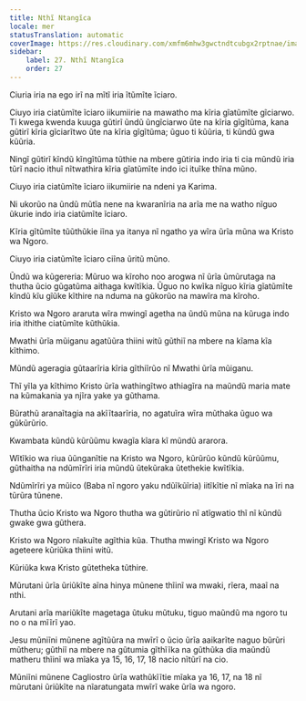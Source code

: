 ```yaml
---
title: Nthĩ Ntangĩca
locale: mer
statusTranslation: automatic
coverImage: https://res.cloudinary.com/xmfm6mhw3gwctndtcubgx2rptnae/image/upload/v1741354419/small_cover_la_gran_rebelion_28716e29d2.webp
sidebar:
    label: 27. Nthĩ Ntangĩca
    order: 27
---
```

Ciuria iria na ego irĩ na mĩtĩ iria ĩtũmĩte ĩciaro.

Ciuyo iria ciatũmĩte ĩciaro iikumiirie na mawatho ma kĩria gĩatũmĩte gĩciarwo. Ti kwega kwenda kuuga gũtirĩ ũndũ ũngĩciarwo ũte na kĩria gĩgĩtũma, kana gũtirĩ kĩria gĩciarĩtwo ũte na kĩria gĩgĩtũma; ũguo ti kũũria, ti kũndũ gwa kũũria.

Ningĩ gũtirĩ kĩndũ kĩngĩtũma tũthie na mbere gũtiria indo iria ti cia mũndũ iria tũrĩ nacio ithuĩ nĩtwathira kĩria gĩatũmĩte indo ici ituĩke thĩna mũno.

Ciuyo iria ciatũmĩte ĩciaro iikumiirie na ndeni ya Karima.

Ni ukorũo na ũndũ mũtĩa nene na kwaranĩria na arĩa me na watho nĩguo ũkurie indo iria ciatũmĩte ĩciaro.

Kĩria gĩtũmĩte tũũthũkie iĩna ya itanya nĩ ngatho ya wĩra ũrĩa mũna wa Kristo wa Ngoro.

Ciuyo iria ciatũmĩte ĩciaro ciĩna ũritũ mũno.

Ũndũ wa kũgereria: Mũruo wa kĩroho noo arogwa nĩ ũrĩa ũmũrutaga na thutha ũcio gũgatũma aithaga kwĩtĩkia. Ũguo no kwĩka nĩguo kĩria gĩatũmĩte kĩndũ kĩu gĩũke kĩthire na nduma na gũkorũo na mawĩra ma kĩroho.

Kristo wa Ngoro araruta wĩra mwingĩ agetha na ũndũ mũna na kũruga indo iria ithithe ciatũmĩte kũthũkia.

Mwathi ũrĩa mũiganu agatũũra thiini witũ gũthiĩ na mbere na kĩama kĩa kĩthimo.

Mũndũ ageragia gũtaarĩria kĩria gĩthiĩrũo nĩ Mwathi ũrĩa mũiganu.

Thĩ yĩla ya kĩthimo Kristo ũrĩa wathingĩtwo athiagĩra na maũndũ maria mate na kũmakania ya njĩra yake ya gũthama.

Bũrathũ aranaĩtagia na akĩĩtaarĩria, no agatuĩra wĩra mũthaka ũguo wa gũkũrũrio.

Kwambata kũndũ kũrũũmu kwagĩa kĩara kĩ mũndũ ararora.

Wĩtĩkio wa riua ũũnganĩtie na Kristo wa Ngoro, kũrũrũo kũndũ kũrũũmu, gũthaitha na ndũmĩrĩri iria mũndũ ũtekũraka ũtethekie kwĩtĩkia.

Ndũmĩrĩri ya mũico (Baba nĩ ngoro yaku ndũĩkũĩria) iitĩkĩtie nĩ mĩaka na ĩri na tũrũra tũnene.

Thutha ũcio Kristo wa Ngoro thutha wa gũtirũrio nĩ atĩgwatio thĩ nĩ kũndũ gwake gwa gũthera.

Kristo wa Ngoro nĩakuĩte agĩthia kũa. Thutha mwingĩ Kristo wa Ngoro ageteere kũriũka thiini witũ.

Kũriũka kwa Kristo gũtetheka tũthire.

Mũrutani ũrĩa ũriũkĩte aĩna hinya mũnene thĩinĩ wa mwaki, rĩera, maaĩ na nthi.

Arutani arĩa mariũkĩte magetaga ũtuku mũtuku, tiguo maũndũ ma ngoro tu no o na mĩĩrĩ yao.

Jesu mũniĩni mũnene agĩtũũra na mwĩrĩ o ũcio ũrĩa aaikarĩte naguo bũrũri mũtheru; gũthiĩ na mbere na gũtumia gĩthĩĩka na gũthũka dia maũndũ matheru thĩinĩ wa mĩaka ya 15, 16, 17, 18 nacio nĩtũrĩ na cio.

Mũniĩni mũnene Cagliostro ũrĩa wathũkĩĩtie mĩaka ya 16, 17, na 18 nĩ mũrutani ũriũkĩte na nĩaratungata mwĩrĩ wake ũrĩa wa ngoro.

